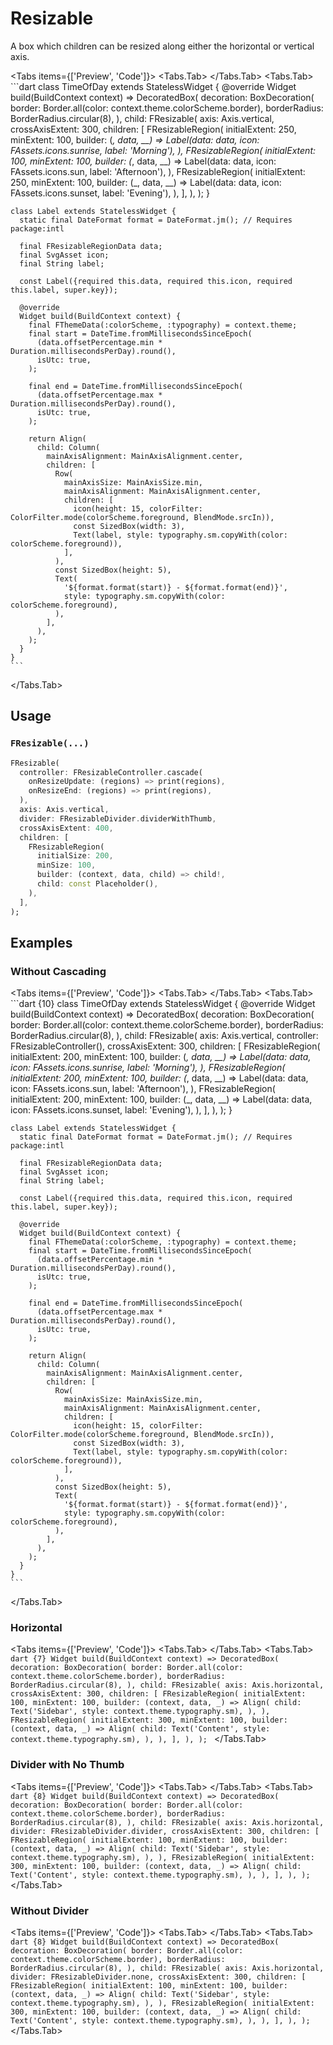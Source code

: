 
# Resizable
A box which children can be resized along either the horizontal or vertical axis.

<Tabs items={['Preview', 'Code']}>
  <Tabs.Tab>
    <Widget name='resizable' query={{}} height={700}/>
  </Tabs.Tab>
  <Tabs.Tab>
    ```dart
    class TimeOfDay extends StatelessWidget {
      @override
      Widget build(BuildContext context) => DecoratedBox(
            decoration: BoxDecoration(
              border: Border.all(color: context.theme.colorScheme.border),
              borderRadius: BorderRadius.circular(8),
            ),
            child: FResizable(
              axis: Axis.vertical,
              crossAxisExtent: 300,
              children: [
                FResizableRegion(
                  initialExtent: 250,
                  minExtent: 100,
                  builder: (_, data, __) => Label(data: data, icon: FAssets.icons.sunrise, label: 'Morning'),
                ),
                FResizableRegion(
                  initialExtent: 100,
                  minExtent: 100,
                  builder: (_, data, __) => Label(data: data, icon: FAssets.icons.sun, label: 'Afternoon'),
                ),
                FResizableRegion(
                  initialExtent: 250,
                  minExtent: 100,
                  builder: (_, data, __) => Label(data: data, icon: FAssets.icons.sunset, label: 'Evening'),
                ),
              ],
            ),
          );
    }

    class Label extends StatelessWidget {
      static final DateFormat format = DateFormat.jm(); // Requires package:intl

      final FResizableRegionData data;
      final SvgAsset icon;
      final String label;

      const Label({required this.data, required this.icon, required this.label, super.key});

      @override
      Widget build(BuildContext context) {
        final FThemeData(:colorScheme, :typography) = context.theme;
        final start = DateTime.fromMillisecondsSinceEpoch(
          (data.offsetPercentage.min * Duration.millisecondsPerDay).round(),
          isUtc: true,
        );

        final end = DateTime.fromMillisecondsSinceEpoch(
          (data.offsetPercentage.max * Duration.millisecondsPerDay).round(),
          isUtc: true,
        );

        return Align(
          child: Column(
            mainAxisAlignment: MainAxisAlignment.center,
            children: [
              Row(
                mainAxisSize: MainAxisSize.min,
                mainAxisAlignment: MainAxisAlignment.center,
                children: [
                  icon(height: 15, colorFilter: ColorFilter.mode(colorScheme.foreground, BlendMode.srcIn)),
                  const SizedBox(width: 3),
                  Text(label, style: typography.sm.copyWith(color: colorScheme.foreground)),
                ],
              ),
              const SizedBox(height: 5),
              Text(
                '${format.format(start)} - ${format.format(end)}',
                style: typography.sm.copyWith(color: colorScheme.foreground),
              ),
            ],
          ),
        );
      }
    }
    ```
  </Tabs.Tab>
</Tabs>

## Usage

### `FResizable(...)`

```dart
FResizable(
  controller: FResizableController.cascade(
    onResizeUpdate: (regions) => print(regions),
    onResizeEnd: (regions) => print(regions),
  ),
  axis: Axis.vertical,
  divider: FResizableDivider.dividerWithThumb,
  crossAxisExtent: 400,
  children: [
    FResizableRegion(
      initialSize: 200,
      minSize: 100,
      builder: (context, data, child) => child!,
      child: const Placeholder(),
    ),
  ],
);
```

## Examples

### Without Cascading

<Tabs items={['Preview', 'Code']}>
  <Tabs.Tab>
    <Widget name='resizable' variant='no-cascading' query={{}} height={700}/>
  </Tabs.Tab>
  <Tabs.Tab>
    ```dart {10}
    class TimeOfDay extends StatelessWidget {
      @override
      Widget build(BuildContext context) => DecoratedBox(
            decoration: BoxDecoration(
              border: Border.all(color: context.theme.colorScheme.border),
              borderRadius: BorderRadius.circular(8),
            ),
            child: FResizable(
              axis: Axis.vertical,
              controller: FResizableController(),
              crossAxisExtent: 300,
              children: [
                FResizableRegion(
                  initialExtent: 200,
                  minExtent: 100,
                  builder: (_, data, __) => Label(data: data, icon: FAssets.icons.sunrise, label: 'Morning'),
                ),
                FResizableRegion(
                  initialExtent: 200,
                  minExtent: 100,
                  builder: (_, data, __) => Label(data: data, icon: FAssets.icons.sun, label: 'Afternoon'),
                ),
                FResizableRegion(
                  initialExtent: 200,
                  minExtent: 100,
                  builder: (_, data, __) => Label(data: data, icon: FAssets.icons.sunset, label: 'Evening'),
                ),
              ],
            ),
          );
    }

    class Label extends StatelessWidget {
      static final DateFormat format = DateFormat.jm(); // Requires package:intl

      final FResizableRegionData data;
      final SvgAsset icon;
      final String label;

      const Label({required this.data, required this.icon, required this.label, super.key});

      @override
      Widget build(BuildContext context) {
        final FThemeData(:colorScheme, :typography) = context.theme;
        final start = DateTime.fromMillisecondsSinceEpoch(
          (data.offsetPercentage.min * Duration.millisecondsPerDay).round(),
          isUtc: true,
        );

        final end = DateTime.fromMillisecondsSinceEpoch(
          (data.offsetPercentage.max * Duration.millisecondsPerDay).round(),
          isUtc: true,
        );

        return Align(
          child: Column(
            mainAxisAlignment: MainAxisAlignment.center,
            children: [
              Row(
                mainAxisSize: MainAxisSize.min,
                mainAxisAlignment: MainAxisAlignment.center,
                children: [
                  icon(height: 15, colorFilter: ColorFilter.mode(colorScheme.foreground, BlendMode.srcIn)),
                  const SizedBox(width: 3),
                  Text(label, style: typography.sm.copyWith(color: colorScheme.foreground)),
                ],
              ),
              const SizedBox(height: 5),
              Text(
                '${format.format(start)} - ${format.format(end)}',
                style: typography.sm.copyWith(color: colorScheme.foreground),
              ),
            ],
          ),
        );
      }
    }
    ```
  </Tabs.Tab>
</Tabs>

### Horizontal

<Tabs items={['Preview', 'Code']}>
  <Tabs.Tab>
    <Widget name='resizable' variant='horizontal' query={{}} height={400}/>
  </Tabs.Tab>
  <Tabs.Tab>
    ```dart {7}
    Widget build(BuildContext context) => DecoratedBox(
      decoration: BoxDecoration(
        border: Border.all(color: context.theme.colorScheme.border),
        borderRadius: BorderRadius.circular(8),
      ),
      child: FResizable(
        axis: Axis.horizontal,
        crossAxisExtent: 300,
        children: [
          FResizableRegion(
            initialExtent: 100,
            minExtent: 100,
            builder: (context, data, _) => Align(
                child: Text('Sidebar', style: context.theme.typography.sm),
              ),
          ),
          FResizableRegion(
            initialExtent: 300,
            minExtent: 100,
            builder: (context, data, _) => Align(
              child: Text('Content', style: context.theme.typography.sm),
            ),
          ),
        ],
      ),
    );
    ```
  </Tabs.Tab>
</Tabs>

### Divider with No Thumb

<Tabs items={['Preview', 'Code']}>
  <Tabs.Tab>
    <Widget name='resizable' variant='no-thumb' query={{}} height={400}/>
  </Tabs.Tab>
  <Tabs.Tab>
    ```dart {8}
    Widget build(BuildContext context) => DecoratedBox(
      decoration: BoxDecoration(
        border: Border.all(color: context.theme.colorScheme.border),
        borderRadius: BorderRadius.circular(8),
      ),
      child: FResizable(
        axis: Axis.horizontal,
        divider: FResizableDivider.divider,
        crossAxisExtent: 300,
        children: [
          FResizableRegion(
            initialExtent: 100,
            minExtent: 100,
            builder: (context, data, _) => Align(
                child: Text('Sidebar', style: context.theme.typography.sm),
              ),
          ),
          FResizableRegion(
            initialExtent: 300,
            minExtent: 100,
            builder: (context, data, _) => Align(
              child: Text('Content', style: context.theme.typography.sm),
            ),
          ),
        ],
      ),
    );
    ```
  </Tabs.Tab>
</Tabs>

### Without Divider

<Tabs items={['Preview', 'Code']}>
  <Tabs.Tab>
    <Widget name='resizable' variant='no-divider' query={{}} height={400}/>
  </Tabs.Tab>
  <Tabs.Tab>
    ```dart {8}
    Widget build(BuildContext context) => DecoratedBox(
      decoration: BoxDecoration(
        border: Border.all(color: context.theme.colorScheme.border),
        borderRadius: BorderRadius.circular(8),
      ),
      child: FResizable(
        axis: Axis.horizontal,
        divider: FResizableDivider.none,
        crossAxisExtent: 300,
        children: [
          FResizableRegion(
            initialExtent: 100,
            minExtent: 100,
            builder: (context, data, _) => Align(
                child: Text('Sidebar', style: context.theme.typography.sm),
              ),
          ),
          FResizableRegion(
            initialExtent: 300,
            minExtent: 100,
            builder: (context, data, _) => Align(
              child: Text('Content', style: context.theme.typography.sm),
            ),
          ),
        ],
      ),
    );
    ```
  </Tabs.Tab>
</Tabs>
